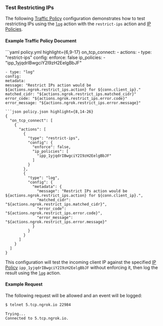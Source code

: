 

### Test Restricting IPs

The following [Traffic Policy](/traffic-policy)
configuration demonstrates how to test restricting IPs using the [`log`](/docs/traffic-policy/actions/log/)
action with the `restrict-ips` action and [IP Policies](/docs/api/resources/ip-policies/).

#### Example Traffic Policy Document

<CodeGroup>
```yaml policy.yml highlight={6,9-17}
on_tcp_connect:
  - actions:
    - type: "restrict-ips"
    config:
    enforce: false
    ip_policies:
    - "ipp_1yjqdrIBwgciY2I9zH2EelgBbJF"

    - type: "log"
    config:
    metadata:
    message: "Restrict IPs action would be ${actions.ngrok.restrict_ips.action} for ${conn.client_ip}."
    matched_cidr: "${actions.ngrok.restrict_ips.matched_cidr}"
    error_code: "${actions.ngrok.restrict_ips.error.code}"
    error_message: "${actions.ngrok.restrict_ips.error.message}"
```
```json policy.json highlight={8,14-26}
{
  "on_tcp_connect": [
    {
      "actions": [
        {
          "type": "restrict-ips",
          "config": {
            "enforce": false,
            "ip_policies": [
              "ipp_1yjqdrIBwgciY2I9zH2EelgBbJF"
            ]
          }
        },
        {
          "type": "log",
          "config": {
            "metadata": {
              "message": "Restrict IPs action would be ${actions.ngrok.restrict_ips.action} for ${conn.client_ip}.",
              "matched_cidr": "${actions.ngrok.restrict_ips.matched_cidr}",
              "error_code": "${actions.ngrok.restrict_ips.error.code}",
              "error_message": "${actions.ngrok.restrict_ips.error.message}"
            }
          }
        }
      ]
    }
  ]
}
```
</CodeGroup>

This configuration will test the incoming client IP against the specified
[IP Policy](/docs/api/resources/ip-policies/) `ipp_1yjqdrIBwgciY2I9zH2EelgBbJF`
without enforcing it, then log the result using the [`log`](/docs/traffic-policy/actions/log/)
action.

#### Example Request

The following request will be allowed and an event will be logged:

```bash
$ telnet 5.tcp.ngrok.io 22984

Trying...
Connected to 5.tcp.ngrok.io.
```
